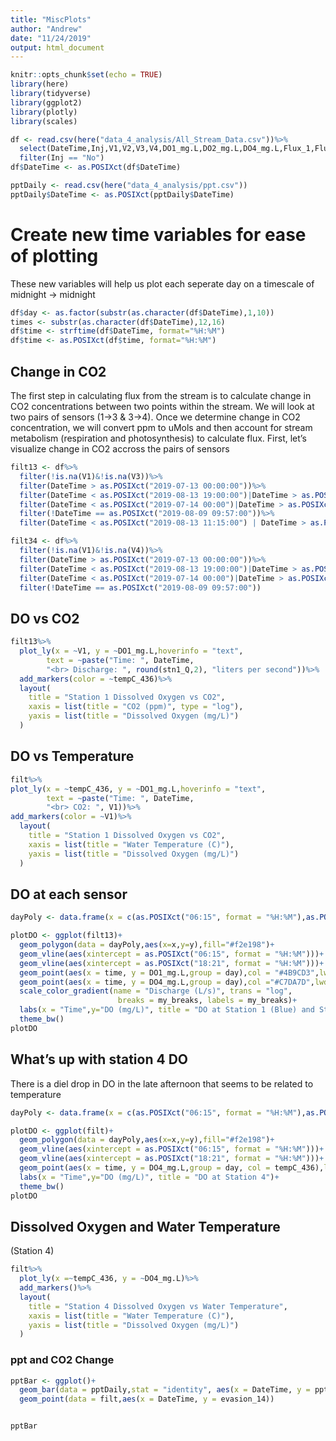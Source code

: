 ```yaml
---
title: "MiscPlots"
author: "Andrew"
date: "11/24/2019"
output: html_document
---
```


```r
knitr::opts_chunk$set(echo = TRUE)
library(here)
library(tidyverse)
library(ggplot2)
library(plotly)
library(scales)
```

```r
df <- read.csv(here("data_4_analysis/All_Stream_Data.csv"))%>%
  select(DateTime,Inj,V1,V2,V3,V4,DO1_mg.L,DO2_mg.L,DO4_mg.L,Flux_1,Flux_2,tempC_436,airTemp_c,ppt24Tot,ppt48Tot,ppt72Tot,stn1_Q,stn2_Q,stn3_Q,stn4_Q)%>%
  filter(Inj == "No")
df$DateTime <- as.POSIXct(df$DateTime)

pptDaily <- read.csv(here("data_4_analysis/ppt.csv"))
pptDaily$DateTime <- as.POSIXct(pptDaily$DateTime)
```

# Create new time variables for ease of plotting
These new variables will help us plot each seperate day on a timescale of midnight -> midnight
```r
df$day <- as.factor(substr(as.character(df$DateTime),1,10))
times <- substr(as.character(df$DateTime),12,16)
df$time <- strftime(df$DateTime, format="%H:%M")
df$time <- as.POSIXct(df$time, format="%H:%M")
```

## Change in CO2
  The first step in calculating flux from the stream is to calculate change in CO2 concentrations between two points within the stream. We will look at two pairs of sensors (1->3 & 3->4). Once we determine change in CO2 concentration, we will convert ppm to uMols and then account for stream metabolism (respiration and photosynthesis) to calculate flux. First, let's visualize change in CO2 accross the pairs of sensors
```r
filt13 <- df%>%
  filter(!is.na(V1)&!is.na(V3))%>%
  filter(DateTime > as.POSIXct("2019-07-13 00:00:00"))%>%
  filter(DateTime < as.POSIXct("2019-08-13 19:00:00")|DateTime > as.POSIXct("2019-08-14 23:59"))%>%
  filter(DateTime < as.POSIXct("2019-07-14 00:00")|DateTime > as.POSIXct("2019-07-14 23:59"))%>%
  filter(!DateTime == as.POSIXct("2019-08-09 09:57:00"))%>%
  filter(DateTime < as.POSIXct("2019-08-13 11:15:00") | DateTime > as.POSIXct("2019-08-13 12:00:00"))

filt34 <- df%>%
  filter(!is.na(V1)&!is.na(V4))%>%
  filter(DateTime > as.POSIXct("2019-07-13 00:00:00"))%>%
  filter(DateTime < as.POSIXct("2019-08-13 19:00:00")|DateTime > as.POSIXct("2019-08-14 23:59"))%>%
  filter(DateTime < as.POSIXct("2019-07-14 00:00")|DateTime > as.POSIXct("2019-07-14 23:59"))%>%
  filter(!DateTime == as.POSIXct("2019-08-09 09:57:00"))
```


## DO vs CO2
```r
filt13%>%
  plot_ly(x = ~V1, y = ~DO1_mg.L,hoverinfo = "text",
        text = ~paste("Time: ", DateTime,
        "<br> Discharge: ", round(stn1_Q,2), "liters per second"))%>%
  add_markers(color = ~tempC_436)%>%
  layout(
    title = "Station 1 Dissolved Oxygen vs CO2",
    xaxis = list(title = "CO2 (ppm)", type = "log"),
    yaxis = list(title = "Dissolved Oxygen (mg/L)")
  )
```

## DO vs Temperature
```r
filt%>%
plot_ly(x = ~tempC_436, y = ~DO1_mg.L,hoverinfo = "text",
        text = ~paste("Time: ", DateTime,
        "<br> CO2: ", V1))%>%
add_markers(color = ~V1)%>%
  layout(
    title = "Station 1 Dissolved Oxygen vs CO2",
    xaxis = list(title = "Water Temperature (C)"),
    yaxis = list(title = "Dissolved Oxygen (mg/L)")
  )
```

## DO at each sensor
```r
dayPoly <- data.frame(x = c(as.POSIXct("06:15", format = "%H:%M"),as.POSIXct("18:21", format = "%H:%M"),as.POSIXct("18:21", format = "%H:%M"),as.POSIXct("06:15", format = "%H:%M")),y=c(3,3,8,8))

plotDO <- ggplot(filt13)+
  geom_polygon(data = dayPoly,aes(x=x,y=y),fill="#f2e198")+
  geom_vline(aes(xintercept = as.POSIXct("06:15", format = "%H:%M")))+
  geom_vline(aes(xintercept = as.POSIXct("18:21", format = "%H:%M")))+
  geom_point(aes(x = time, y = DO1_mg.L,group = day),col = "#4B9CD3",lwd=2)+
  geom_point(aes(x = time, y = DO4_mg.L,group = day),col ="#C7DA7D",lwd=2)+
  scale_color_gradient(name = "Discharge (L/s)", trans = "log",
                        breaks = my_breaks, labels = my_breaks)+
  labs(x = "Time",y="DO (mg/L)", title = "DO at Station 1 (Blue) and Station 4 (Green)")+
  theme_bw()
plotDO
```

## What's up with station 4 DO
There is a diel drop in DO in the late afternoon that seems to be related to temperature
```r
dayPoly <- data.frame(x = c(as.POSIXct("06:15", format = "%H:%M"),as.POSIXct("18:21", format = "%H:%M"),as.POSIXct("18:21", format = "%H:%M"),as.POSIXct("06:15", format = "%H:%M")),y=c(6,6,8,8))

plotDO <- ggplot(filt)+
  geom_polygon(data = dayPoly,aes(x=x,y=y),fill="#f2e198")+
  geom_vline(aes(xintercept = as.POSIXct("06:15", format = "%H:%M")))+
  geom_vline(aes(xintercept = as.POSIXct("18:21", format = "%H:%M")))+
  geom_point(aes(x = time, y = DO4_mg.L,group = day, col = tempC_436),lwd=2)+
  labs(x = "Time",y="DO (mg/L)", title = "DO at Station 4")+
  theme_bw()
plotDO
```


## Dissolved Oxygen and Water Temperature
(Station 4)
```r
filt%>%
  plot_ly(x =~tempC_436, y = ~DO4_mg.L)%>%
  add_markers()%>%
  layout(
    title = "Station 4 Dissolved Oxygen vs Water Temperature",
    xaxis = list(title = "Water Temperature (C)"),
    yaxis = list(title = "Dissolved Oxygen (mg/L)")
  )
```

### ppt and CO2 Change
```r
pptBar <- ggplot()+
  geom_bar(data = pptDaily,stat = "identity", aes(x = DateTime, y = ppt_mm))+
  geom_point(data = filt,aes(x = DateTime, y = evasion_14))


pptBar
```
